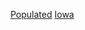 {{United States state settlements}}
{{GeoGroup|level=2}}
{{Commons category|Populated places in Iowa}}

[[Category:愛荷華州地理|Populated]]
[[Category:美國各州聚居地|Iowa]]